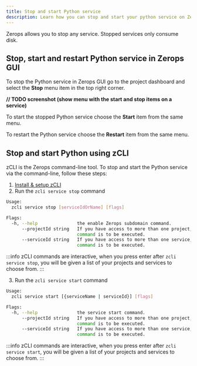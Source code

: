 ```yaml
---
title: Stop and start Python service
description: Learn how you can stop and start your python service on Zerops.
---
```


Zerops allows you to stop any service. Stopped services only consume disk.

## Stop, start and restart Python service in Zerops GUI

To stop the Python service in Zerops GUI go to the project dashboard and select the **Stop** menu item in the top right corner.

**// TODO screenshot (show menu with the start and stop items on a service)**

To start the stopped Python service choose the **Start** item from the same menu.

To restart the Python service choose the **Restart** item from the same menu.

## Stop and start Python using zCLI

zCLI is the Zerops command-line tool. To stop and start the Python service via the command-line, follow these steps:

1. [Install & setup zCLI](/references/cli)
2. Run the `zcli service stop` command

```sh
Usage:
  zcli service stop [serviceIdOrName] [flags]

Flags:
  -h, --help               the enable Zerops subdomain command.
      --projectId string   If you have access to more than one project, you must specify the project ID for which the
                           command is to be executed.
      --serviceId string   If you have access to more than one service, you must specify the service ID for which the
                           command is to be executed.
```

:::info
zCLI commands are interactive, when you press enter after `zcli service stop`, you will be given a list of your projects and services to choose from.
:::

3. Run the `zcli service start` command

```sh
Usage:
  zcli service start [{serviceName | serviceId}] [flags]

Flags:
  -h, --help               the service start command.
      --projectId string   If you have access to more than one project, you must specify the project ID for which the
                           command is to be executed.
      --serviceId string   If you have access to more than one service, you must specify the service ID for which the
                           command is to be executed.
```

:::info
zCLI commands are interactive, when you press enter after `zcli service start`, you will be given a list of your projects and services to choose from.
:::
